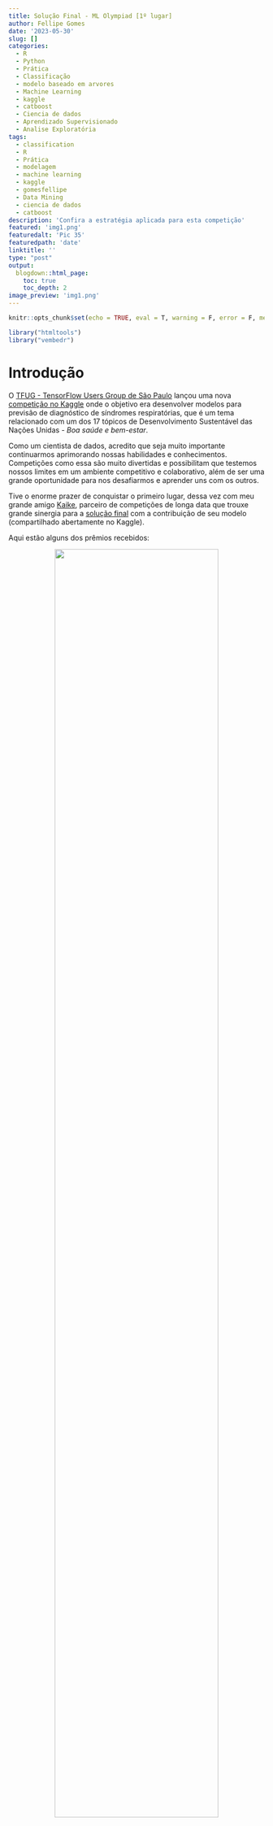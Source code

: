 ```yaml
---
title: Solução Final - ML Olympiad [1º lugar]
author: Fellipe Gomes
date: '2023-05-30'
slug: []
categories:  
  - R
  - Python
  - Prática
  - Classificação
  - modelo baseado em arvores
  - Machine Learning
  - kaggle
  - catboost
  - Ciencia de dados
  - Aprendizado Supervisionado
  - Analise Exploratória
tags:
  - classification
  - R
  - Prática
  - modelagem
  - machine learning
  - kaggle
  - gomesfellipe
  - Data Mining
  - ciencia de dados
  - catboost 
description: 'Confira a estratégia aplicada para esta competição'
featured: 'img1.png'
featuredalt: 'Pic 35'
featuredpath: 'date'
linktitle: ''
type: "post" 
output: 
  blogdown::html_page:
    toc: true
    toc_depth: 2 
image_preview: 'img1.png' 
---
```

  
```r
knitr::opts_chunk$set(echo = TRUE, eval = T, warning = F, error = F, message = F)
```

```r
library("htmltools")
library("vembedr")
```

# Introdução
 
O [TFUG - TensorFlow Users Group de São Paulo](https://www.meetup.com/TensorFlowSP/events/284607061/) lançou uma nova [competição no Kaggle](https://www.kaggle.com/competitions/ml-olympiad-ensure-healthy-lives) onde o objetivo era desenvolver modelos para previsão de diagnóstico de síndromes respiratórias, que é um tema relacionado com um dos 17 tópicos de Desenvolvimento Sustentável das Nações Unidas - *Boa saúde e bem-estar*.

Como um cientista de dados, acredito que seja muito importante continuarmos aprimorando nossas habilidades e conhecimentos. Competições como essa são muito divertidas e possibilitam que testemos nossos limites em um ambiente competitivo e colaborativo, além de ser uma grande oportunidade para nos desafiarmos e aprender uns com os outros.

Tive o enorme prazer de conquistar o primeiro lugar, dessa vez com meu grande amigo [Kaike](https://www.linkedin.com/in/kaike-wesley-reis), parceiro de competições de longa data que trouxe grande sinergia para a [solução final](https://www.kaggle.com/code/gomes555/ml-olypiads-1-lugar-blending) com a contribuição de seu modelo (compartilhado abertamente no Kaggle).

Aqui estão alguns dos prêmios recebidos:

<center>
![](/post/2023-05-30-solucao-final-ensure-healthy-lives-kaggle-competition/premio2.png){width=80%} 
</center> 
  
Como nesta competição havia bastante trabalho a ser feito e tivemos apenas 1 mês para trabalhar na solução, foi preciso fazer uma boa gestão do código e do tempo de desenvolvimento.

# Definição do problema de negócio

O objetivo desta competição consistiu em predizer qual o agente causador da síndrome respiratória aguda grave com base nos dados e sintomas dos pacientes.

Esta tarefa pode ser enquadrada como um problema supervisionado de classificação multinomial (com múltiplos outputs) na qual as previsões são, de certa forma, dependentes da entrada umas das outras (o paciente só pode ter registrado uma das doenças).

A validação da solução foi feita utilizando a métrica Macro (or Mean) F1-Score, que é basicamente a média do F1 calculado sobre as previsões de cada nota.

# Soluções

Ambas soluções (minha e do Kaike) foram compartilhadas no Kaggle:

- [ML Olympiad - 1º Lugar - Catboost + Pos Process](https://www.kaggle.com/code/gomes555/ml-olympiad-1-lugar-catboost-pos-process) (Fellipe)
- [ML Olypiads - 1º Lugar - LightGBM Binary Ensemble](https://www.kaggle.com/code/kaikewreis/ml-olypiads-1-lugar-lightgbm-binary-ensemble) (Kaike)
- [ML Olympiad - 1º Lugar - Blending](https://www.kaggle.com/code/gomes555/ml-olympiad-1-lugar-blending) (combinação das soluções em um emsemble)

Disponibilizamos também a solução em formato de vídeo, gravado em um meetup com duração de 1 hora e meia para o canal do [TensorFlow UGSP](https://www.youtube.com/@tensorflowugsp) no Youtube no link: <https://youtu.be/6HPJn38NF3w>

```r
embed_url("https://youtu.be/6HPJn38NF3w")
```

# Estratégia analítica

Nas seções abaixo apresento o racional por trás da minha solução, como chegamos nos 5 melhores modelos individuais (para cada doença respiratória) que utilizei em um ensemble para chegar ao primeiro lugar, bem como a estratégia de pós processamento que com que o score melhorasse significativamente.

## Decisões sobre a target

A primeira decisão importante era definir como enquadrar o problema; se utilizaríamos 1 modelo multiclasse ou diferentes modelos para cada classe.

Em todos os testes que fizemos, os modelos individuais superaram o F1-Score Macro de um modelo único. Como 3 das classes eram bastante desbalanceadas, acredito que modelos especializados nesses casos conseguiram captar melhor suas nuances.

## Processamento dos Dados

Como optamos por unificar os resultados apenas na reta final, meu pré-processamento foi muito diferente do feito pelo Kaike e isso foi fundamental para que as estimativas dos nossos modelos tivessem baixa correlação. Não focarei aqui no meu pré-processamento, pois não acho que foi o diferencial para atingir um score superior a 0.6 (quem tiver curiosidade está tudo bem documentado nos notebooks compartilhados).

## Dados Externos

O fato de não termos as informações do ano em que esses dados foram coletados dificultou na busca de bases externas, pois indicadores socioeconômicos e de saúde variam bastante ao longo do tempo.

Fizemos alguns testes utilizando o [Atlas do Desenvolvimento Humano (ADH)](https://basedosdados.org/dataset/mundo-onu-adh), mas não tivemos muito sucesso, pois esses dados estão muito defasados (1991-2010). Também tentamos acrescentar a informação de [latitude e longitude de cada município](https://github.com/kelvins/Municipios-Brasileiros/), mas isso não trouxe uma melhora substancial no nosso score.

## Feature Engineering

Outra etapa em que investimos bastante tempo foi para criar novas variáveis.

Novamente, nossa engenharia de recursos foi feita de maneira separada para que nossos modelos aprendessem aspectos diferentes dos dados. Abaixo, compartilho algumas das features que desenvolvi apenas para o meu modelo:

- Presença de sintomas relacionados à Target;
- Se tomografia era típica do COVID;
- Intervalo de idade com mais casos;
- Idade discretizada;
- Diferença entre a semana de notificação e primeiros sintomas;
- Novas features baseadas nas contagens de algumas features categóricas;
- etc.

## Modelos

Além de pré-processamentos e feature engineering diferentes, também utilizamos modelos e mecanismos de tunning diferentes, o que ajudou para que nossas estimativas tivessem baixa correlação. Eu usei o Catboost como modelo final, já o Kaike optou por um LightGBM com tuning de hiperparametros.

## Ensemble

Calculamos a média das probabilidades previstas de cada modelo para cada classe antes de selecionar a classe que tivesse a maior probabilidade.

Como nossas previsões tinham baixa correlação, conseguimos ser bem sucedidos no ensemble combinando nossas submissões com score ~0.6 alcançando ~0.61 na tabela pública.


## Post Processing

Acredito que o **diferencial** dessa competição estava no pós processamento.

Quando avaliamos o score do modelo de cada classe, também calculamos um threshold que maximizava os respectivos F1.

Observamos que nosso modelo para a classe 5 apresentava um F1 muito superior às demais classes com esse threshold otimizado, então fizemos o seguinte:

1. Calculamos as probabilidades individuais para cada classe;
2. Selecionamos a classe que tinha maior probabilidade estimada em cada instância;
3. Pegamos a classificação binária da classe 5 com o threshold otimizado e aplicamos a seguinte condição: Se o modelo da classe 5 estimou que y5[i]==1, então yfinal[i] é 5, caso contrário, use a classe de maior probabilidade entre as outras 4.  (Em outras palavras: `np.where(y5_test_class==1, 5, sub.CLASSI_FIN)`)

# Considerações Finais

Foi uma competição muito interessante e desafiadora. Agradeço imensamente ao [TFUG](https://www.meetup.com/TensorFlowSP/events/284607061/) por organizar o evento e a todos os participantes que contribuíram para o aprendizado coletivo.Foi uma ótima oportunidade de aprendizado e troca de experiências.

Espero que minha solução possa ser útil para outros projetos e desafios futuros.

# Sobre o Autor

Me chamo Fellipe Gomes, sou cientista de dados e apaixonado por aprendizado de máquina. Compartilho meu conhecimento por meio de artigos, tutoriais e projetos de código aberto. Se quiser saber mais sobre meu trabalho, sinta-se à vontade para conferir meu [LinkedIn](https://www.linkedin.com/in/fellipe-gomes-06943264/) e [GitHub](https://github.com/fellipe-gomes).


